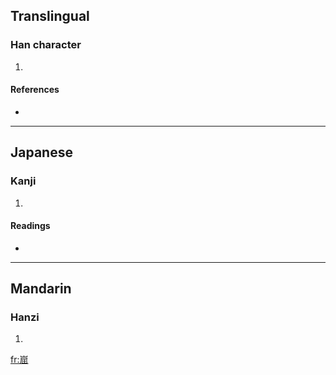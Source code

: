 ==Translingual==

===Han character===
{{Han char|rn=46|rad=山|as=08|sn=11|four=|canj=山尸山山 (USUU), X山尸山山 (XUSUU)}}

# {{defn|Han|sort=山08}}

====References====
* {{Han ref|kx=0315.151|dkj=08186|hdz=10784.040|uh=5D2B|ud=23851}}

----

==Japanese==

===Kanji===
{{ja-kanji|grade=|rs=山08}}

# {{defn|Japanese}}

====Readings====
* {{ja-readings|on=[[くつ]] (kutsu)|kun=[[そばだつ]] (sobadatsu)}}

----

==Mandarin==

===Hanzi===
{{cmn-hanzi|pin=[[jué]] ([[jue2]]), [[zè]] ([[ze4]])|wg=chüeh<sup>2</sup>, tse<sup>4</sup>}}

# {{defn|Mandarin}}

[[fr:崫]]